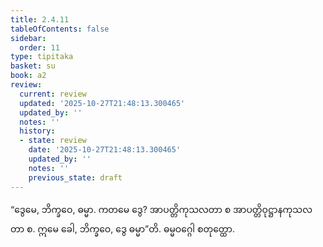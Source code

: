 ```yaml
---
title: 2.4.11
tableOfContents: false
sidebar:
  order: 11
type: tipitaka
basket: su
book: a2
review:
  current: review
  updated: '2025-10-27T21:48:13.300465'
  updated_by: ''
  notes: ''
  history:
  - state: review
    date: '2025-10-27T21:48:13.300465'
    updated_by: ''
    notes: ''
    previous_state: draft
---
```



<ReviewStatus review={frontmatter.review} showDetails={true} />

<HypothesisAnnotation frontmatter={frontmatter} />

<DynamicBreadcrumb />

<Division number="98" book="a2" e="ch" v="15" p="82">

<Paragraph number="180" book="a2">
“ဒွေမေ, ဘိက္ခဝေ, ဓမ္မာ. ကတမေ ဒွေ? အာပတ္တိကုသလတာ စ အာပတ္တိဝုဋ္ဌာနကုသလတာ စ. ဣမေ ခေါ, ဘိက္ခဝေ, ဒွေ ဓမ္မာ”တိ.

</Paragraph>
</Division>

<Paragraph number="181" type="center" book="a2">
ဓမ္မဝဂ္ဂေါ စတုတ္ထော.
</Paragraph>